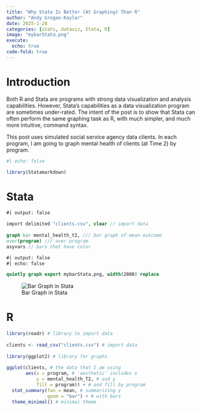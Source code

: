 ```yaml
---
title: "Why Stata Is Better (At Graphing) Than R"
author: "Andy Grogan-Kaylor"
date: 2025-1-28
categories: [stats, dataviz, Stata, R]
image: "mybarStata.png"
execute: 
  echo: true
code-fold: true
---
```


# Introduction

Both R and Stata are programs with strong data visualization and analysis capabilities. However, Stata's capabilities as a data visualization program are sometimes under-rated. The intent of the post is to show that Stata can often perform the same graphing task as R, with much simpler, and much more intuitive, command syntax.

This post uses simulated social service agency data clients. In each program, I am going to graph mental health of clients (at Time 2) by program.

```r
#| echo: false

library(Statamarkdown)

```

# Stata

```stata
#| output: false

import delimited "clients.csv", clear // import data
	
graph bar mental_health_t2, /// bar graph of mean outcome
over(program) /// over program
asyvars // bars that have color

```

```stata
#| output: false
#| echo: false

quietly graph export mybarStata.png, width(2000) replace


```



![Bar Graph in Stata](mybarStata.png)

# R

```r

library(readr) # library to import data
	
clients <- read_csv("clients.csv") # import data
	
library(ggplot2) # library for graphs
	
ggplot(clients, # the data that I am using
       aes(x = program, # 'aesthetic' includes x
           y = mental_health_T2, # and y
           fill = program)) + # and fill by program
  stat_summary(fun = mean, # summarizing y 
               geom = "bar") + # with bars
  theme_minimal() # minimal theme

```







